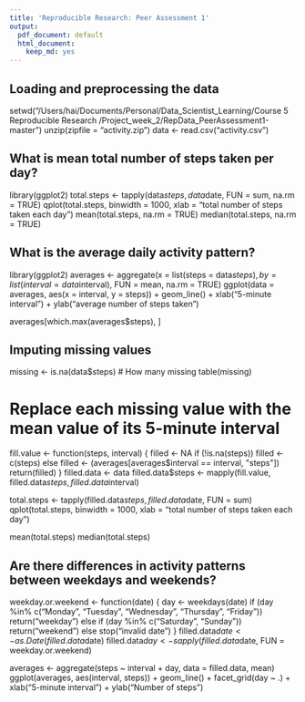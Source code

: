 ```yaml
---
title: 'Reproducible Research: Peer Assessment 1'
output:
  pdf_document: default
  html_document:
    keep_md: yes
---
```



## Loading and preprocessing the data
setwd("/Users/hai/Documents/Personal/Data_Scientist_Learning/Course 5 Reproducible Research /Project_week_2/RepData_PeerAssessment1-master")
unzip(zipfile = "activity.zip")
data <- read.csv("activity.csv")


## What is mean total number of steps taken per day?
library(ggplot2)
total.steps <- tapply(data$steps, data$date, FUN = sum, na.rm = TRUE)
qplot(total.steps, binwidth = 1000, xlab = "total number of steps taken each day")
mean(total.steps, na.rm = TRUE)
median(total.steps, na.rm = TRUE)

## What is the average daily activity pattern?
library(ggplot2)
averages <- aggregate(x = list(steps = data$steps), by = list(interval = data$interval), 
    FUN = mean, na.rm = TRUE)
ggplot(data = averages, aes(x = interval, y = steps)) + geom_line() + xlab("5-minute interval") + 
    ylab("average number of steps taken")

averages[which.max(averages$steps), ]


## Imputing missing values
missing <- is.na(data$steps)
# How many missing
table(missing)

# Replace each missing value with the mean value of its 5-minute interval
fill.value <- function(steps, interval) {
    filled <- NA
    if (!is.na(steps)) 
        filled <- c(steps) else filled <- (averages[averages$interval == interval, "steps"])
    return(filled)
}
filled.data <- data
filled.data$steps <- mapply(fill.value, filled.data$steps, filled.data$interval)

total.steps <- tapply(filled.data$steps, filled.data$date, FUN = sum)
qplot(total.steps, binwidth = 1000, xlab = "total number of steps taken each day")

mean(total.steps)
median(total.steps)


## Are there differences in activity patterns between weekdays and weekends?

weekday.or.weekend <- function(date) {
    day <- weekdays(date)
    if (day %in% c("Monday", "Tuesday", "Wednesday", "Thursday", "Friday")) 
        return("weekday") else if (day %in% c("Saturday", "Sunday")) 
        return("weekend") else stop("invalid date")
}
filled.data$date <- as.Date(filled.data$date)
filled.data$day <- sapply(filled.data$date, FUN = weekday.or.weekend)

averages <- aggregate(steps ~ interval + day, data = filled.data, mean)
ggplot(averages, aes(interval, steps)) + geom_line() + facet_grid(day ~ .) + 
    xlab("5-minute interval") + ylab("Number of steps")